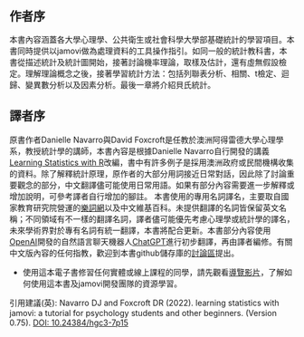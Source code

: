 # &nbsp; {.unnumbered .unlisted}

## 作者序

本書內容涵蓋各大學心理學、公共衛生或社會科學大學部基礎統計的學習項目。本書同時提供以jamovi做為處理資料的工具操作指引。如同一般的統計教科書，本書從描述統計及統計圖開始，接著討論機率理論，取樣及估計，還有虛無假設檢定。理解理論概念之後，接著學習統計方法：包括列聯表分析、相關、t檢定、迴歸、變異數分析以及因素分析。最後一章將介紹貝氏統計。

## 譯者序

<!--- Chapter 2 & 7, 中場報告是純講解，先不翻譯 --->

<!--- 描述統計與推論統計邊界另類說明：如果描述統計製作的圖表已經能說明資料能呈現的一切資訊，我們還有未知要挖掘嗎 --->

原書作者Danielle Navarro與David Foxcroft是任教於澳洲阿得雷德大學心理學系，教授統計學的講師，本書內容是根據Danielle Navarro自行開發的講義[Learning Statistics with R](https://learningstatisticswithr.com/)改編，書中有許多例子是採用澳洲政府或民間機構收集的資料。除了解釋統計原理，原作者的大部分用詞接近日常對話，因此除了討論重要觀念的部分，中文翻譯儘可能使用日常用語。如果有部分內容需要進一步解釋或增加說明，可參考譯者自行增加的腳註。
本書使用的專用名詞譯名，主要取自國家教育研究院營運的[樂詞網](https://terms.naer.edu.tw/)以及中文維基百科。未提供翻譯的名詞皆保留英文名稱；不同領域有不一樣的翻譯名詞，譯者儘可能優先考慮心理學或統計學的譯名，未來學術界對於專有名詞有統一翻譯，本書將配合更新。本書部分內容使用[OpenAI](https://openai.com/)開發的自然語言聊天機器人[ChatGPT](https://chat.openai.com/)進行初步翻譯，再由譯者編修。有關中文版內容的任何指教，歡迎到本書github儲存庫的[討論區](https://github.com/SCgeeker/lsj-book-zh_tw/issues)提出。

- 使用這本電子書修習任何實體或線上課程的同學，請先觀看[導覽影片](https://youtu.be/yZm1P3r1vrc)，了解如何使用這本書及jamovi開發團隊的資源學習。

<!---This textbook covers the contents of an introductory statistics class, as typically taught to undergraduate psychology, health or social science students. The book covers how to get started in jamovi as well as giving an introduction to data manipulation. From a statistical perspective, the book discusses descriptive statistics and graphing first, followed by chapters on probability theory, sampling and estimation, and null hypothesis testing. After introducing the theory, the book covers the analysis of contingency tables, correlation, *t*-tests, regression, ANOVA and factor analysis. Bayesian statistics are touched on at the end of the book.--->

<!---Citation:--->引用建議(英): Navarro DJ and Foxcroft DR (2022). learning statistics with jamovi: a tutorial for psychology students and other beginners. (Version 0.75). [DOI: 10.24384/hgc3-7p15](https://dx.doi.org/10.24384/hgc3-7p15)






